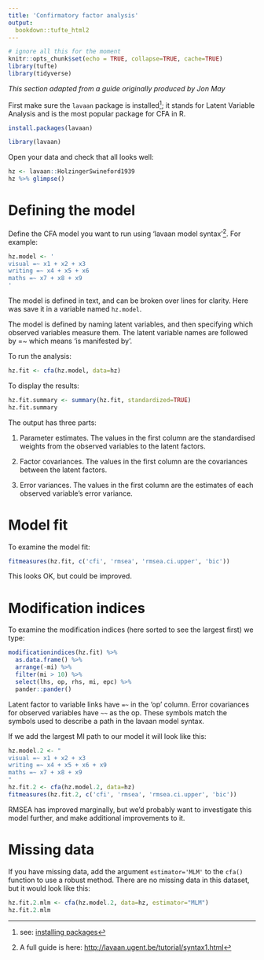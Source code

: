 ```yaml
---
title: 'Confirmatory factor analysis'
output:
  bookdown::tufte_html2
---
```



```r
# ignore all this for the moment
knitr::opts_chunk$set(echo = TRUE, collapse=TRUE, cache=TRUE)
library(tufte)
library(tidyverse)
```


*This section adapted from a guide originally produced by Jon May*


First make sure the `lavaan` package is installed^[see: [installing packages](packages.html)]; it stands for Latent Variable Analysis and is the most popular package for CFA in R.

```r
install.packages(lavaan)
```


```r
library(lavaan)
```


Open your data and check that all looks well:

```r
hz <- lavaan::HolzingerSwineford1939
hz %>% glimpse()
```


# Defining the model

Define the CFA model you want to run using 'lavaan model syntax'^[A full guide is here: <http://lavaan.ugent.be/tutorial/syntax1.html>]. For example:


```r
hz.model <- '
visual =~ x1 + x2 + x3
writing =~ x4 + x5 + x6
maths =~ x7 + x8 + x9
'
```

The model is defined in text, and can be broken over lines for clarity.  Here was save it in a variable named `hz.model`. 

The model is defined by naming latent variables, and then specifying which observed variables measure them. The latent variable names are followed by =~ which means 'is manifested by'.


To run the analysis:

```r
hz.fit <- cfa(hz.model, data=hz)
```
  

To display the results:

```r
hz.fit.summary <- summary(hz.fit, standardized=TRUE)
hz.fit.summary
```


The output has three parts:

1. Parameter estimates. The values in the first column are the standardised weights from the observed variables to the latent factors.

2. Factor covariances. The values in the first column are the covariances between the latent factors.

3. Error variances. The values in the first column are the estimates of each observed variable’s error variance.



# Model fit

To examine the model fit:

```r
fitmeasures(hz.fit, c('cfi', 'rmsea', 'rmsea.ci.upper', 'bic')) 
```


This looks OK, but could be improved. 


# Modification indices

To examine the modification indices (here sorted to see the largest first) we type:

```r
modificationindices(hz.fit) %>% 
  as.data.frame() %>% 
  arrange(-mi) %>% 
  filter(mi > 10) %>% 
  select(lhs, op, rhs, mi, epc) %>% 
  pander::pander()
```


Latent factor to variable links have `=~` in the 'op' column. Error covariances for observed variables have `~~` as the op. These symbols match the symbols used to describe a path in the lavaan model syntax.


If we add the largest MI path to our model it will look like this:

```r
hz.model.2 <- "
visual =~ x1 + x2 + x3
writing =~ x4 + x5 + x6 + x9
maths =~ x7 + x8 + x9
"
hz.fit.2 <- cfa(hz.model.2, data=hz)
fitmeasures(hz.fit.2, c('cfi', 'rmsea', 'rmsea.ci.upper', 'bic')) 
```

RMSEA has improved marginally, but we'd probably want to investigate this model further, and make additional improvements to it.


# Missing data

If you have missing data, add the argument `estimator='MLM'` to the `cfa()` function to use a robust method. There are no missing data in this dataset, but it would look like this:

```r
hz.fit.2.mlm <- cfa(hz.model.2, data=hz, estimator="MLM")
hz.fit.2.mlm
```


